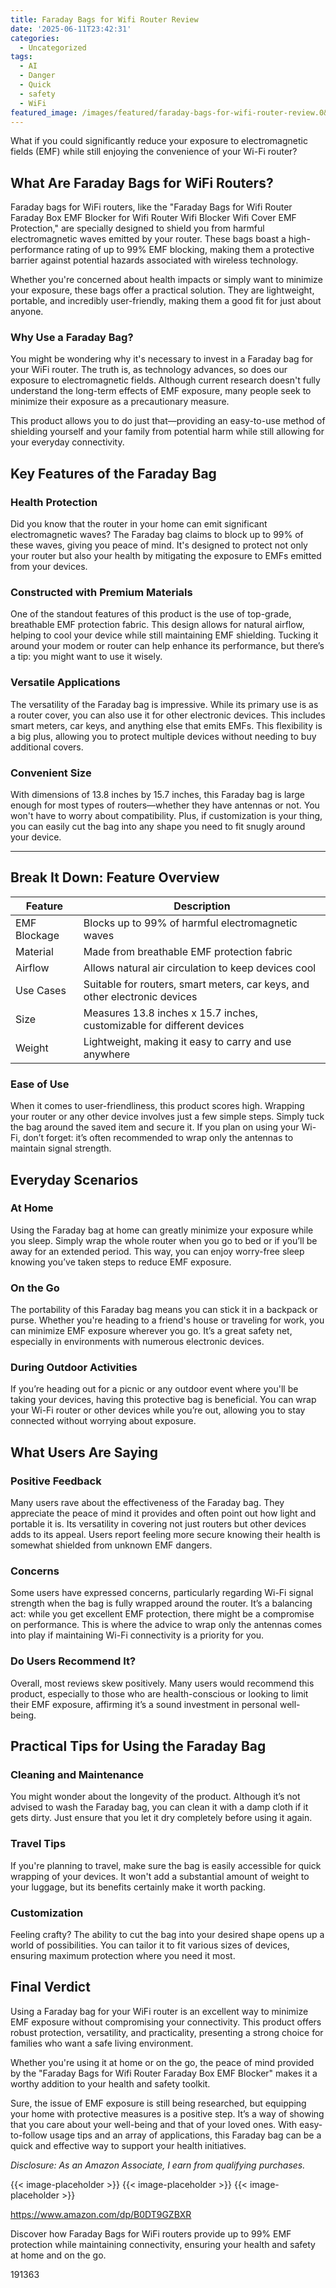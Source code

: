 ```yaml
---
title: Faraday Bags for Wifi Router Review
date: '2025-06-11T23:42:31'
categories:
  - Uncategorized
tags:
  - AI
  - Danger
  - Quick
  - safety
  - WiFi
featured_image: /images/featured/faraday-bags-for-wifi-router-review.0&q=80&w=1080
---
```


<p>What if you could significantly reduce your exposure to electromagnetic fields (EMF) while still enjoying the convenience of your Wi-Fi router?</p> <p><a rel="nofollow" target="_blank" title="Faraday Bags for Wifi Router Faraday Box E m f Blocker for Wifi Router Wifi Blocker Wifi Cover E m f Protection 13.8IN 15.7IN" href="https://www.amazon.com/dp/B0DT9GZBXR?tag=8118903-20" style='text-decoration: none; box-shadow: none;'></a></p> <p><a rel="nofollow" target="_blank" title="Check out the Faraday Bags for Wifi Router Faraday Box E m f Blocker for Wifi Router Wifi Blocker Wifi Cover E m f Protection 13.8IN 15.7IN here." href="https://www.amazon.com/dp/B0DT9GZBXR?tag=8118903-20" style='text-decoration: none; box-shadow: none;'></a></p> <h2>What Are Faraday Bags for WiFi Routers?</h2> <p>Faraday bags for WiFi routers, like the "Faraday Bags for Wifi Router Faraday Box EMF Blocker for Wifi Router Wifi Blocker Wifi Cover EMF Protection," are specially designed to shield you from harmful electromagnetic waves emitted by your router. These bags boast a high-performance rating of up to 99% EMF blocking, making them a protective barrier against potential hazards associated with wireless technology.</p> <p>Whether you're concerned about health impacts or simply want to minimize your exposure, these bags offer a practical solution. They are lightweight, portable, and incredibly user-friendly, making them a good fit for just about anyone.</p> <h3>Why Use a Faraday Bag?</h3> <p>You might be wondering why it's necessary to invest in a Faraday bag for your WiFi router. The truth is, as technology advances, so does our exposure to electromagnetic fields. Although current research doesn't fully understand the long-term effects of EMF exposure, many people seek to minimize their exposure as a precautionary measure.</p> <p>This product allows you to do just that—providing an easy-to-use method of shielding yourself and your family from potential harm while still allowing for your everyday connectivity.</p> <h2>Key Features of the Faraday Bag</h2> <h3>Health Protection</h3> <p>Did you know that the router in your home can emit significant electromagnetic waves? The Faraday bag claims to block up to 99% of these waves, giving you peace of mind. It's designed to protect not only your router but also your health by mitigating the exposure to EMFs emitted from your devices.</p> <h3>Constructed with Premium Materials</h3> <p>One of the standout features of this product is the use of top-grade, breathable EMF protection fabric. This design allows for natural airflow, helping to cool your device while still maintaining EMF shielding. Tucking it around your modem or router can help enhance its performance, but there’s a tip: you might want to use it wisely.</p> <h3>Versatile Applications</h3> <p>The versatility of the Faraday bag is impressive. While its primary use is as a router cover, you can also use it for other electronic devices. This includes smart meters, car keys, and anything else that emits EMFs. This flexibility is a big plus, allowing you to protect multiple devices without needing to buy additional covers.</p> <h3>Convenient Size</h3> <p>With dimensions of 13.8 inches by 15.7 inches, this Faraday bag is large enough for most types of routers—whether they have antennas or not. You won't have to worry about compatibility. Plus, if customization is your thing, you can easily cut the bag into any shape you need to fit snugly around your device.</p> <hr /> <p><a rel="nofollow" target="_blank" title="Faraday Bags for Wifi Router Faraday Box E m f Blocker for Wifi Router Wifi Blocker Wifi Cover E m f Protection 13.8IN 15.7IN" href="https://www.amazon.com/dp/B0DT9GZBXR?tag=8118903-20" style='text-decoration: none; box-shadow: none;'></a></p> <p><a rel="nofollow" target="_blank" title="Click to view the Faraday Bags for Wifi Router Faraday Box E m f Blocker for Wifi Router Wifi Blocker Wifi Cover E m f Protection 13.8IN 15.7IN." href="https://www.amazon.com/dp/B0DT9GZBXR?tag=8118903-20" style='text-decoration: none; box-shadow: none;'></a></p> </p><p></p><p></p><p></p><p><h2>Break It Down: Feature Overview</h2> <table> <thead> <tr> <th>Feature</th> <th>Description</th> </tr> </thead> <tbody> <tr> <td>EMF Blockage</td> <td>Blocks up to 99% of harmful electromagnetic waves</td> </tr> <tr> <td>Material</td> <td>Made from breathable EMF protection fabric</td> </tr> <tr> <td>Airflow</td> <td>Allows natural air circulation to keep devices cool</td> </tr> <tr> <td>Use Cases</td> <td>Suitable for routers, smart meters, car keys, and other electronic devices</td> </tr> <tr> <td>Size</td> <td>Measures 13.8 inches x 15.7 inches, customizable for different devices</td> </tr> <tr> <td>Weight</td> <td>Lightweight, making it easy to carry and use anywhere</td> </tr> </tbody> </table> <h3>Ease of Use</h3> <p>When it comes to user-friendliness, this product scores high. Wrapping your router or any other device involves just a few simple steps. Simply tuck the bag around the saved item and secure it. If you plan on using your Wi-Fi, don’t forget: it’s often recommended to wrap only the antennas to maintain signal strength.</p> <h2>Everyday Scenarios</h2> <h3>At Home</h3> <p>Using the Faraday bag at home can greatly minimize your exposure while you sleep. Simply wrap the whole router when you go to bed or if you’ll be away for an extended period. This way, you can enjoy worry-free sleep knowing you’ve taken steps to reduce EMF exposure.</p> <h3>On the Go</h3> <p>The portability of this Faraday bag means you can stick it in a backpack or purse. Whether you're heading to a friend's house or traveling for work, you can minimize EMF exposure wherever you go. It’s a great safety net, especially in environments with numerous electronic devices.</p> <h3>During Outdoor Activities</h3> <p>If you’re heading out for a picnic or any outdoor event where you'll be taking your devices, having this protective bag is beneficial. You can wrap your Wi-Fi router or other devices while you’re out, allowing you to stay connected without worrying about exposure.</p> <p><a rel="nofollow" target="_blank" title="Faraday Bags for Wifi Router Faraday Box E m f Blocker for Wifi Router Wifi Blocker Wifi Cover E m f Protection 13.8IN 15.7IN" href="https://www.amazon.com/dp/B0DT9GZBXR?tag=8118903-20" style='text-decoration: none; box-shadow: none;'></a></p> <h2>What Users Are Saying</h2> <h3>Positive Feedback</h3> <p>Many users rave about the effectiveness of the Faraday bag. They appreciate the peace of mind it provides and often point out how light and portable it is. Its versatility in covering not just routers but other devices adds to its appeal. Users report feeling more secure knowing their health is somewhat shielded from unknown EMF dangers.</p> <h3>Concerns</h3> <p>Some users have expressed concerns, particularly regarding Wi-Fi signal strength when the bag is fully wrapped around the router. It’s a balancing act: while you get excellent EMF protection, there might be a compromise on performance. This is where the advice to wrap only the antennas comes into play if maintaining Wi-Fi connectivity is a priority for you.</p> <h3>Do Users Recommend It?</h3> <p>Overall, most reviews skew positively. Many users would recommend this product, especially to those who are health-conscious or looking to limit their EMF exposure, affirming it’s a sound investment in personal well-being.</p> <h2>Practical Tips for Using the Faraday Bag</h2> <h3>Cleaning and Maintenance</h3> <p>You might wonder about the longevity of the product. Although it’s not advised to wash the Faraday bag, you can clean it with a damp cloth if it gets dirty. Just ensure that you let it dry completely before using it again.</p> <h3>Travel Tips</h3> <p>If you're planning to travel, make sure the bag is easily accessible for quick wrapping of your devices. It won't add a substantial amount of weight to your luggage, but its benefits certainly make it worth packing.</p> <h3>Customization</h3> <p>Feeling crafty? The ability to cut the bag into your desired shape opens up a world of possibilities. You can tailor it to fit various sizes of devices, ensuring maximum protection where you need it most.</p> <p><a rel="nofollow" target="_blank" title="Faraday Bags for Wifi Router Faraday Box E m f Blocker for Wifi Router Wifi Blocker Wifi Cover E m f Protection 13.8IN 15.7IN" href="https://www.amazon.com/dp/B0DT9GZBXR?tag=8118903-20" style='text-decoration: none; box-shadow: none;'></a></p> <h2>Final Verdict</h2> <p>Using a Faraday bag for your WiFi router is an excellent way to minimize EMF exposure without compromising your connectivity. This product offers robust protection, versatility, and practicality, presenting a strong choice for families who want a safe living environment.</p> <p>Whether you're using it at home or on the go, the peace of mind provided by the "Faraday Bags for Wifi Router Faraday Box EMF Blocker" makes it a worthy addition to your health and safety toolkit.</p> <p>Sure, the issue of EMF exposure is still being researched, but equipping your home with protective measures is a positive step. It’s a way of showing that you care about your well-being and that of your loved ones. With easy-to-follow usage tips and an array of applications, this Faraday bag can be a quick and effective way to support your health initiatives.</p> <p><a rel="nofollow" target="_blank" title="Click to view the Faraday Bags for Wifi Router Faraday Box E m f Blocker for Wifi Router Wifi Blocker Wifi Cover E m f Protection 13.8IN 15.7IN." href="https://www.amazon.com/dp/B0DT9GZBXR?tag=8118903-20" style='text-decoration: none; box-shadow: none;'></a></p> <p><i>Disclosure: As an Amazon Associate, I earn from qualifying purchases.</i></p>
{{< image-placeholder >}}
{{< image-placeholder >}}
{{< image-placeholder >}}




https://www.amazon.com/dp/B0DT9GZBXR

Discover how Faraday Bags for WiFi routers provide up to 99% EMF protection while maintaining connectivity, ensuring your health and safety at home and on the go.

191363
